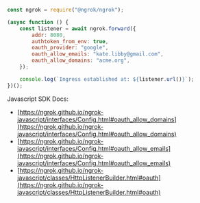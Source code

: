 ```jsx
const ngrok = require("@ngrok/ngrok");

(async function () {
	const listener = await ngrok.forward({
		addr: 8080,
		authtoken_from_env: true,
		oauth_provider: "google",
		oauth_allow_emails: "kate.libby@gmail.com",
		oauth_allow_domains: "acme.org",
	});

	console.log(`Ingress established at: ${listener.url()}`);
})();
```

Javascript SDK Docs:

- [https://ngrok.github.io/ngrok-javascript/interfaces/Config.html#oauth_allow_domains](https://ngrok.github.io/ngrok-javascript/interfaces/Config.html#oauth_allow_domains)
- [https://ngrok.github.io/ngrok-javascript/interfaces/Config.html#oauth_allow_emails](https://ngrok.github.io/ngrok-javascript/interfaces/Config.html#oauth_allow_emails)
- [https://ngrok.github.io/ngrok-javascript/classes/HttpListenerBuilder.html#oauth](https://ngrok.github.io/ngrok-javascript/classes/HttpListenerBuilder.html#oauth)
